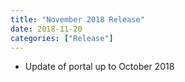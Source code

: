 ```yaml
---
title: "November 2018 Release"
date: 2018-11-20
categories: ["Release"]
---
```


* Update of portal up to October 2018